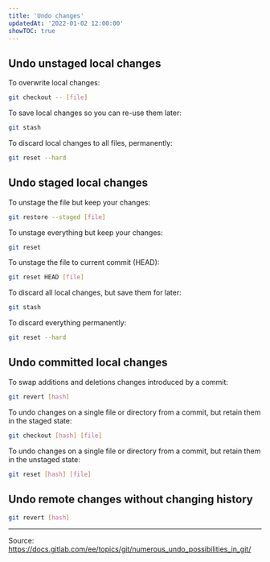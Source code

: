 ```yaml
---
title: 'Undo changes'
updatedAt: '2022-01-02 12:00:00'
showTOC: true
---
```


## Undo unstaged local changes

To overwrite local changes:

```bash
git checkout -- [file]
```

To save local changes so you can re-use them later:

```bash
git stash
```

To discard local changes to all files, permanently:

```bash
git reset --hard
```

## Undo staged local changes

To unstage the file but keep your changes:

```bash
git restore --staged [file]
```

To unstage everything but keep your changes:

```bash
git reset
```

To unstage the file to current commit (HEAD):

```bash
git reset HEAD [file]
```

To discard all local changes, but save them for later:

```bash
git stash
```

To discard everything permanently:

```bash
git reset --hard
```

## Undo committed local changes

To swap additions and deletions changes introduced by a commit:

```bash
git revert [hash]
```

To undo changes on a single file or directory from a commit, but retain them in the staged state:

```bash
git checkout [hash] [file]
```

To undo changes on a single file or directory from a commit, but retain them in the unstaged state:

```bash
git reset [hash] [file]
```

## Undo remote changes without changing history

```bash
git revert [hash]
```

---

Source: https://docs.gitlab.com/ee/topics/git/numerous_undo_possibilities_in_git/
